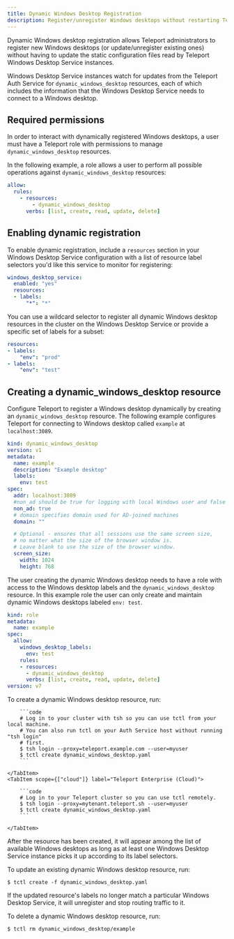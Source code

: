 ```yaml
---
title: Dynamic Windows Desktop Registration
description: Register/unregister Windows desktops without restarting Teleport.
---
```


Dynamic Windows desktop registration allows Teleport administrators to register new Windows desktops (or
update/unregister existing ones) without having to update the static
configuration files read by Teleport Windows Desktop Service instances.

Windows Desktop Service instances watch for updates from the Teleport Auth Service for
`dynamic_windows_desktop` resources, each of which includes the information that the Windows Desktop
Service needs to connect to a Windows desktop.

## Required permissions

In order to interact with dynamically registered Windows desktops, a user must have
a Teleport role with permissions to manage `dynamic_windows_desktop` resources.

In the following example, a role allows a user to perform all possible
operations against `dynamic_windows_desktop` resources:

```yaml
allow:
  rules:
    - resources:
        - dynamic_windows_desktop
      verbs: [list, create, read, update, delete]
```

## Enabling dynamic registration

To enable dynamic registration, include a `resources` section in your Windows Desktop
Service configuration with a list of resource label selectors you'd like this
service to monitor for registering:

```yaml
windows_desktop_service:
  enabled: "yes"
  resources:
  - labels:
      "*": "*"
```

You can use a wildcard selector to register all dynamic Windows desktop resources in the cluster
on the Windows Desktop Service or provide a specific set of labels for a subset:

```yaml
resources:
- labels:
    "env": "prod"
- labels:
    "env": "test"
```

## Creating a dynamic_windows_desktop resource

Configure Teleport to register a Windows desktop dynamically by creating an `dynamic_windows_desktop`
resource. The following example configures Teleport for connecting to Windows desktop
called `example` at `localhost:3089`.

```yaml
kind: dynamic_windows_desktop
version: v1
metadata:
  name: example
  description: "Example desktop"
  labels:
    env: test
spec:
  addr: localhost:3089
  #non_ad should be true for logging with local Windows user and false for Active Directory users
  non_ad: true
  # domain specifies domain used for AD-joined machines
  domain: ""

  # Optional - ensures that all sessions use the same screen size,
  # no matter what the size of the browser window is.
  # Leave blank to use the size of the browser window.
  screen_size:
    width: 1024
    height: 768
```

The user creating the dynamic Windows desktop needs to have a role with access to the
Windows desktop labels and the `dynamic_windows_desktop` resource.  In this example role the user can only
create and maintain dynamic Windows desktops labeled `env: test`.

```yaml
kind: role
metadata:
  name: example
spec:
  allow:
    windows_desktop_labels:
      env: test
    rules:
    - resources:
      - dynamic_windows_desktop
      verbs: [list, create, read, update, delete]
version: v7
```

To create a dynamic Windows desktop resource, run:

<Tabs>
    <TabItem scope={["oss", "enterprise"]} label="Self-Hosted">

        ```code
        # Log in to your cluster with tsh so you can use tctl from your local machine.
        # You can also run tctl on your Auth Service host without running "tsh login"
        # first.
        $ tsh login --proxy=teleport.example.com --user=myuser
        $ tctl create dynamic_windows_desktop.yaml
        ```

    </TabItem>
    <TabItem scope={["cloud"]} label="Teleport Enterprise (Cloud)">

        ```code
        # Log in to your Teleport cluster so you can use tctl remotely.
        $ tsh login --proxy=mytenant.teleport.sh --user=myuser
        $ tctl create dynamic_windows_desktop.yaml
        ```

    </TabItem>

</Tabs>

After the resource has been created, it will appear among the list of available
Windows desktops as long as at least one Windows Desktop Service
instance picks it up according to its label selectors.

To update an existing dynamic Windows desktop resource, run:

```code
$ tctl create -f dynamic_windows_desktop.yaml
```

If the updated resource's labels no longer match a particular Windows Desktop Service, it
will unregister and stop routing traffic to it.

To delete a dynamic Windows desktop resource, run:

```code
$ tctl rm dynamic_windows_desktop/example
```
